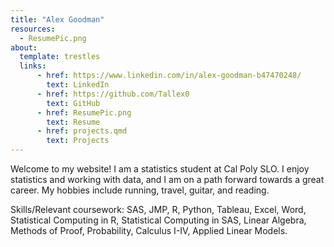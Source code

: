 ```yaml
---
title: "Alex Goodman"
resources: 
  - ResumePic.png
about:
  template: trestles
  links: 
      - href: https://www.linkedin.com/in/alex-goodman-b47470248/
        text: LinkedIn
      - href: https://github.com/Tallex0
        text: GitHub
      - href: ResumePic.png
        text: Resume
      - href: projects.qmd
        text: Projects
---
```


Welcome to my website! I am a statistics student at Cal Poly SLO. I enjoy statistics and working with data, and I am on a path forward towards a great career. My hobbies include running, travel, guitar, and reading.

Skills/Relevant coursework: SAS, JMP, R, Python, Tableau, Excel, Word, Statistical Computing in R, Statistical Computing in SAS, Linear Algebra, Methods of Proof, Probability, Calculus I-IV, Applied Linear Models.
